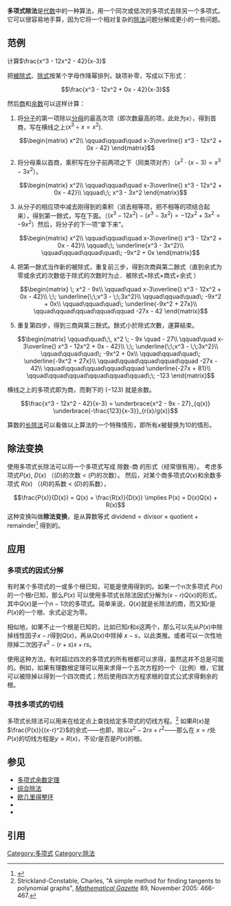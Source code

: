 '''多项式除法'''是[[代数|代数]]中的一种算法，用一个同次或低次的多项式去除另一个多项式。它可以很容易地手算，因为它将一个相对复杂的[[除法|除法]]问题分解成更小的一些问题。

==范例==

计算<math>\frac{x^3 - 12x^2 - 42}{x-3}</math>

把[[被除式|被除式]]、[[除式|除式]]按某个字母作降幂排列，缺项补零，写成以下形式：

:<math>\frac{x^3 - 12x^2 + 0x - 42}{x-3}</math>

然后[[商數|商]]和[[余数|余数]]可以这样计算：

<ol>
<li>将[[分子|分子]]的第一项除以[[分母|分母]]的最高次项（即次数最高的项，此处为''x''），得到首商，写在横线之上(<math>x^3\div x=x^2</math>).
:<math>
\begin{matrix}
x^2\\
\qquad\qquad\quad x-3\overline{) x^3 - 12x^2 + 0x - 42}
\end{matrix}
</math></li>

<li>将分母乘以首商，乘积写在分子前两项之下（同类项对齐）（<math>x^2\cdot (x-3)=x^3 - 3x^2</math>）。
:<math>
\begin{matrix}
x^2\\
\qquad\qquad\quad x-3\overline{) x^3 - 12x^2 + 0x - 42}\\
\qquad\;\; x^3 - 3x^2
\end{matrix}
</math></li>
<li>从分子的相应项中减去刚得到的乘积（消去相等项，把不相等的项结合起来），得到第一餘式，写在下面。（<math>(x^3-12x^2)-(x^3-3x^2)=-12x^2+3x^2=-9x^2</math>）然后，将分子的下一项“拿下来”。 
:<math>
\begin{matrix}
x^2\\
\qquad\qquad\quad x-3\overline{) x^3 - 12x^2 + 0x - 42}\\
\qquad\;\; \underline{x^3 - 3x^2}\\
\qquad\qquad\qquad\quad\; -9x^2 + 0x
\end{matrix}
</math></li>

<li>把第一餘式当作新的被除式，重复前三步，得到次商與第二餘式（直到余式为零或余式的次数低于除式的次数时为止．被除式=除式×商式+余式 ）
:<math>
\begin{matrix}
\; x^2 - 9x\\
\qquad\quad x-3\overline{) x^3 - 12x^2 + 0x - 42}\\
\;\; \underline{\;\;x^3 - \;\;3x^2}\\
\qquad\qquad\quad\; -9x^2 + 0x\\
\qquad\qquad\quad\; \underline{-9x^2 + 27x}\\
\qquad\qquad\qquad\qquad\qquad -27x - 42
\end{matrix}
</math></li>

<li>重复第四步，得到三商與第三餘式。餘式小於除式次數，運算結束。
:<math>
\begin{matrix}
\qquad\quad\;\, x^2 \; - 9x \quad - 27\\
\qquad\quad x-3\overline{) x^3 - 12x^2 + 0x - 42}\\
\;\; \underline{\;\;x^3 - \;\;3x^2}\\
\qquad\qquad\quad\; -9x^2 + 0x\\
\qquad\qquad\quad\; \underline{-9x^2 + 27x}\\
\qquad\qquad\qquad\qquad\qquad -27x - 42\\
\qquad\qquad\qquad\qquad\qquad \underline{-27x + 81}\\
\qquad\qquad\qquad\qquad\qquad\qquad\;\; -123
\end{matrix}
</math></li>
</ol>

横线之上的多项式即为商，而剩下的 (−123) 就是余数。

:<math>\frac{x^3 - 12x^2 - 42}{x-3} = \underbrace{x^2 - 9x - 27}_{q(x)}  \underbrace{-\frac{123}{x-3}}_{r(x)/g(x)}</math>

算数的[[长除法|长除法]]可以看做以上算法的一个特殊情形，即所有<math>x</math>被替换为10的情形。

== 除法变换 ==
使用多项式长除法可以将一个多项式写成 除数-商 的形式（经常很有用）。 考虑多项式<math>P(x)</math>, <math>D(x)</math> （(''D'')的次数 < (''P'')的次数）。 然后，对某个商多项式<math>Q(x)</math>和余数多项式 ''R''(''x'') （(''R'')的系数 < (''D'')的系数）， 
:<math>\frac{P(x)}{D(x)} = Q(x) + \frac{R(x)}{D(x)} \implies P(x) = D(x)Q(x) + R(x)</math>
这种变换叫做'''除法变换'''，是从算数等式 <math>{\mathrm{dividend} = \mathrm{divisor} \times \mathrm{quotient} + \mathrm{remainder}}</math><ref>{{cite book|author=S. Barnard|title=Higher Algebra|year=2008|publisher=READ BOOKS|isbn=1443730866|page=24}}</ref>  得到的。

==应用==

===多项式的因式分解===

有时某个多项式的一或多个根已知，可能是使用{{tsl|en|Rational root theorem|有理数根定理}}得到的。如果一个<math>n</math>次多项式 <math>P(x)</math>的一个根<math>r</math>已知，那么<math>P(x)</math> 可以使用多项式长除法因式分解为<math>(x-r)Q(x)</math>的形式，其中<math>Q(x)</math>是一个<math>n-1</math>次的多项式。简单来说，<math>Q(x)</math>就是长除法的商，而又知<math>r</math>是<math>P(x)</math>的一个根、余式必定为零。

相似地，如果不止一个根是已知的，比如已知<math>r</math>和<math>s</math>这两个，那么可以先从<math>P(x)</math>中除掉线性因子<math>x-r</math>得到<math>Q(x)</math>，再从<math>Q(x)</math>中除掉 <math>x-s</math>，以此类推。或者可以一次性地除掉二次因子<math>x^2-(r+s)x+rs</math>。

使用这种方法，有时超过四次的多项式的所有根都可以求得，虽然这并不总是可能的。例如，如果有理数根定理可以用来求得一个五次方程的一个（比例）根，它就可以被除掉以得到一个四次商式；然后使用四次方程求根的显式公式求得剩余的根。

===寻找多项式的切线===

多项式长除法可以用来在给定点上查找给定多项式的切线方程。<ref>Strickland-Constable, Charles, "A simple method for finding tangents to polynomial graphs", ''[[Mathematical_Gazette|Mathematical Gazette]]'' 89, November 2005: 466-467.</ref> 如果<math>R(x)</math>是<math>\frac{P(x)}{(x-r)^2}</math>的余式——也即，除以<math>x^2-2rx+r^2</math>——那么在 <math>x=r</math>处<math>P(x)</math>的切线方程是<math>y=R(x)</math>，不论<math>r</math>是否是<math>P(x)</math>的根。

==参见==
*[[多项式余数定理|多项式余数定理]]
*[[综合除法|综合除法]]
*[[欧几里得整环|欧几里得整环]]
*{{tsl|en|Gröbner basis|Gröbner basis}}
*{{tsl|en|Greatest common divisor of two polynomials|多项式最大公因子}}

==引用==
<references/>

{{多项式}}

{{DEFAULTSORT:Polynomial Long Division}}
[[Category:多项式|Category:多项式]]
[[Category:除法|Category:除法]]